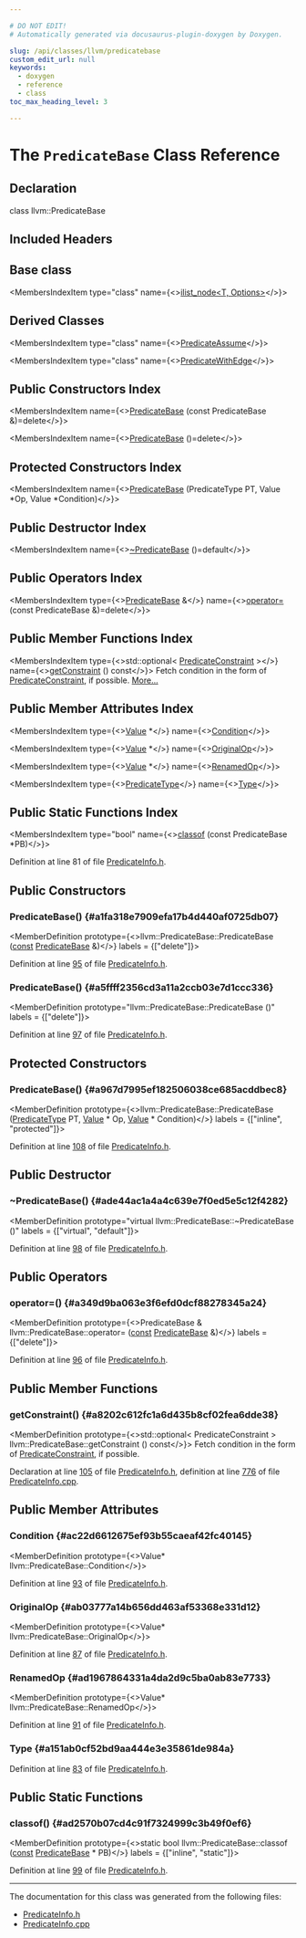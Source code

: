 ```yaml
---

# DO NOT EDIT!
# Automatically generated via docusaurus-plugin-doxygen by Doxygen.

slug: /api/classes/llvm/predicatebase
custom_edit_url: null
keywords:
  - doxygen
  - reference
  - class
toc_max_heading_level: 3

---
```





# The `PredicateBase` Class Reference

<DoxygenPage pluginConfig={pluginConfig}>



## Declaration

<CodeBlock>class llvm::PredicateBase</CodeBlock>

## Included Headers

<IncludesList>
<IncludesListItem
  filePath="llvm/Transforms/Utils/PredicateInfo.h"
  permalink="/docs/api/files/include/include/llvm/include/llvm/transforms/include/llvm/transforms/utils/predicateinfo-h"
  isLocal="true" />
</IncludesList>

## Base class

<MembersIndex>

<MembersIndexItem
  type="class"
  name={<><a href="/docs/api/classes/llvm/ilist-node">ilist&#95;node&lt;T, Options&gt;</a></>}>
</MembersIndexItem>

</MembersIndex>

## Derived Classes

<MembersIndex>

<MembersIndexItem
  type="class"
  name={<><a href="/docs/api/classes/llvm/predicateassume">PredicateAssume</a></>}>
</MembersIndexItem>

<MembersIndexItem
  type="class"
  name={<><a href="/docs/api/classes/llvm/predicatewithedge">PredicateWithEdge</a></>}>
</MembersIndexItem>

</MembersIndex>

## Public Constructors Index

<MembersIndex>

<MembersIndexItem
  name={<><a href="#a1fa318e7909efa17b4d440af0725db07">PredicateBase</a> (const PredicateBase &amp;)=delete</>}>
</MembersIndexItem>

<MembersIndexItem
  name={<><a href="#a5ffff2356cd3a11a2ccb03e7d1ccc336">PredicateBase</a> ()=delete</>}>
</MembersIndexItem>

</MembersIndex>

## Protected Constructors Index

<MembersIndex>

<MembersIndexItem
  name={<><a href="#a967d7995ef182506038ce685acddbec8">PredicateBase</a> (PredicateType PT, Value &#42;Op, Value &#42;Condition)</>}>
</MembersIndexItem>

</MembersIndex>

## Public Destructor Index

<MembersIndex>

<MembersIndexItem
  name={<><a href="#ade44ac1a4a4c639e7f0ed5e5c12f4282">~PredicateBase</a> ()=default</>}>
</MembersIndexItem>

</MembersIndex>

## Public Operators Index

<MembersIndex>

<MembersIndexItem
  type={<><a href="/docs/api/classes/llvm/predicatebase">PredicateBase</a> &amp;</>}
  name={<><a href="#a349d9ba063e3f6efd0dcf88278345a24">operator=</a> (const PredicateBase &amp;)=delete</>}>
</MembersIndexItem>

</MembersIndex>

## Public Member Functions Index

<MembersIndex>

<MembersIndexItem
  type={<>std::optional&lt; <a href="/docs/api/structs/llvm/predicateconstraint">PredicateConstraint</a> &gt;</>}
  name={<><a href="#a8202c612fc1a6d435b8cf02fea6dde38">getConstraint</a> () const</>}>
Fetch condition in the form of <a href="/docs/api/structs/llvm/predicateconstraint">PredicateConstraint</a>, if possible. <a href="#a8202c612fc1a6d435b8cf02fea6dde38">More...</a>
</MembersIndexItem>

</MembersIndex>

## Public Member Attributes Index

<MembersIndex>

<MembersIndexItem
  type={<><a href="/docs/api/classes/llvm/value">Value</a> &#42;</>}
  name={<><a href="#ac22d6612675ef93b55caeaf42fc40145">Condition</a></>}>
</MembersIndexItem>

<MembersIndexItem
  type={<><a href="/docs/api/classes/llvm/value">Value</a> &#42;</>}
  name={<><a href="#ab03777a14b656dd463af53368e331d12">OriginalOp</a></>}>
</MembersIndexItem>

<MembersIndexItem
  type={<><a href="/docs/api/classes/llvm/value">Value</a> &#42;</>}
  name={<><a href="#ad1967864331a4da2d9c5ba0ab83e7733">RenamedOp</a></>}>
</MembersIndexItem>

<MembersIndexItem
  type={<><a href="/docs/api/namespaces/llvm/#a9a6ca666d27f7f864200d3bfefec572f">PredicateType</a></>}
  name={<><a href="#a151ab0cf52bd9aa444e3e35861de984a">Type</a></>}>
</MembersIndexItem>

</MembersIndex>

## Public Static Functions Index

<MembersIndex>

<MembersIndexItem
  type="bool"
  name={<><a href="#ad2570b07cd4c91f7324999c3b49f0ef6">classof</a> (const PredicateBase &#42;PB)</>}>
</MembersIndexItem>

</MembersIndex>


Definition at line 81 of file <a href="/docs/api/files/include/include/llvm/include/llvm/transforms/include/llvm/transforms/utils/predicateinfo-h">PredicateInfo.h</a>.

<SectionDefinition>

## Public Constructors

### PredicateBase() {#a1fa318e7909efa17b4d440af0725db07}

<MemberDefinition
  prototype={<>llvm::PredicateBase::PredicateBase (<a href="/docs/api/files/lib/lib/target/lib/target/aarch64/aarch64promoteconstant-cpp/#a90f8350fecae261c25be85d38b451bff">const</a> <a href="/docs/api/classes/llvm/predicatebase">PredicateBase</a> &amp;)</>}
  labels = {["delete"]}>

Definition at line <a href="/docs/api/files/include/include/llvm/include/llvm/transforms/include/llvm/transforms/utils/predicateinfo-h/#l00095">95</a> of file <a href="/docs/api/files/include/include/llvm/include/llvm/transforms/include/llvm/transforms/utils/predicateinfo-h">PredicateInfo.h</a>.
</MemberDefinition>

### PredicateBase() {#a5ffff2356cd3a11a2ccb03e7d1ccc336}

<MemberDefinition
  prototype="llvm::PredicateBase::PredicateBase ()"
  labels = {["delete"]}>

Definition at line <a href="/docs/api/files/include/include/llvm/include/llvm/transforms/include/llvm/transforms/utils/predicateinfo-h/#l00097">97</a> of file <a href="/docs/api/files/include/include/llvm/include/llvm/transforms/include/llvm/transforms/utils/predicateinfo-h">PredicateInfo.h</a>.
</MemberDefinition>

</SectionDefinition>

<SectionDefinition>

## Protected Constructors

### PredicateBase() {#a967d7995ef182506038ce685acddbec8}

<MemberDefinition
  prototype={<>llvm::PredicateBase::PredicateBase (<a href="/docs/api/namespaces/llvm/#a9a6ca666d27f7f864200d3bfefec572f">PredicateType</a> PT, <a href="/docs/api/classes/llvm/value">Value</a> &#42; Op, <a href="/docs/api/classes/llvm/value">Value</a> &#42; Condition)</>}
  labels = {["inline", "protected"]}>

Definition at line <a href="/docs/api/files/include/include/llvm/include/llvm/transforms/include/llvm/transforms/utils/predicateinfo-h/#l00108">108</a> of file <a href="/docs/api/files/include/include/llvm/include/llvm/transforms/include/llvm/transforms/utils/predicateinfo-h">PredicateInfo.h</a>.
</MemberDefinition>

</SectionDefinition>

<SectionDefinition>

## Public Destructor

### ~PredicateBase() {#ade44ac1a4a4c639e7f0ed5e5c12f4282}

<MemberDefinition
  prototype="virtual llvm::PredicateBase::~PredicateBase ()"
  labels = {["virtual", "default"]}>

Definition at line <a href="/docs/api/files/include/include/llvm/include/llvm/transforms/include/llvm/transforms/utils/predicateinfo-h/#l00098">98</a> of file <a href="/docs/api/files/include/include/llvm/include/llvm/transforms/include/llvm/transforms/utils/predicateinfo-h">PredicateInfo.h</a>.
</MemberDefinition>

</SectionDefinition>

<SectionDefinition>

## Public Operators

### operator=() {#a349d9ba063e3f6efd0dcf88278345a24}

<MemberDefinition
  prototype={<>PredicateBase &amp; llvm::PredicateBase::operator= (<a href="/docs/api/files/lib/lib/target/lib/target/aarch64/aarch64promoteconstant-cpp/#a90f8350fecae261c25be85d38b451bff">const</a> <a href="/docs/api/classes/llvm/predicatebase">PredicateBase</a> &amp;)</>}
  labels = {["delete"]}>

Definition at line <a href="/docs/api/files/include/include/llvm/include/llvm/transforms/include/llvm/transforms/utils/predicateinfo-h/#l00096">96</a> of file <a href="/docs/api/files/include/include/llvm/include/llvm/transforms/include/llvm/transforms/utils/predicateinfo-h">PredicateInfo.h</a>.
</MemberDefinition>

</SectionDefinition>

<SectionDefinition>

## Public Member Functions

### getConstraint() {#a8202c612fc1a6d435b8cf02fea6dde38}

<MemberDefinition
  prototype={<>std::optional&lt; PredicateConstraint &gt; llvm::PredicateBase::getConstraint () const</>}>
Fetch condition in the form of <a href="/docs/api/structs/llvm/predicateconstraint">PredicateConstraint</a>, if possible.

Declaration at line <a href="/docs/api/files/include/include/llvm/include/llvm/transforms/include/llvm/transforms/utils/predicateinfo-h/#l00105">105</a> of file <a href="/docs/api/files/include/include/llvm/include/llvm/transforms/include/llvm/transforms/utils/predicateinfo-h">PredicateInfo.h</a>, definition at line <a href="/docs/api/files/lib/lib/transforms/lib/transforms/utils/predicateinfo-cpp/#l00776">776</a> of file <a href="/docs/api/files/lib/lib/transforms/lib/transforms/utils/predicateinfo-cpp">PredicateInfo.cpp</a>.
</MemberDefinition>

</SectionDefinition>

<SectionDefinition>

## Public Member Attributes

### Condition {#ac22d6612675ef93b55caeaf42fc40145}

<MemberDefinition
  prototype={<>Value&#42; llvm::PredicateBase::Condition</>}>

Definition at line <a href="/docs/api/files/include/include/llvm/include/llvm/transforms/include/llvm/transforms/utils/predicateinfo-h/#l00093">93</a> of file <a href="/docs/api/files/include/include/llvm/include/llvm/transforms/include/llvm/transforms/utils/predicateinfo-h">PredicateInfo.h</a>.
</MemberDefinition>

### OriginalOp {#ab03777a14b656dd463af53368e331d12}

<MemberDefinition
  prototype={<>Value&#42; llvm::PredicateBase::OriginalOp</>}>

Definition at line <a href="/docs/api/files/include/include/llvm/include/llvm/transforms/include/llvm/transforms/utils/predicateinfo-h/#l00087">87</a> of file <a href="/docs/api/files/include/include/llvm/include/llvm/transforms/include/llvm/transforms/utils/predicateinfo-h">PredicateInfo.h</a>.
</MemberDefinition>

### RenamedOp {#ad1967864331a4da2d9c5ba0ab83e7733}

<MemberDefinition
  prototype={<>Value&#42; llvm::PredicateBase::RenamedOp</>}>

Definition at line <a href="/docs/api/files/include/include/llvm/include/llvm/transforms/include/llvm/transforms/utils/predicateinfo-h/#l00091">91</a> of file <a href="/docs/api/files/include/include/llvm/include/llvm/transforms/include/llvm/transforms/utils/predicateinfo-h">PredicateInfo.h</a>.
</MemberDefinition>

### Type {#a151ab0cf52bd9aa444e3e35861de984a}

<MemberDefinition
  prototype="PredicateType llvm::PredicateBase::Type">

Definition at line <a href="/docs/api/files/include/include/llvm/include/llvm/transforms/include/llvm/transforms/utils/predicateinfo-h/#l00083">83</a> of file <a href="/docs/api/files/include/include/llvm/include/llvm/transforms/include/llvm/transforms/utils/predicateinfo-h">PredicateInfo.h</a>.
</MemberDefinition>

</SectionDefinition>

<SectionDefinition>

## Public Static Functions

### classof() {#ad2570b07cd4c91f7324999c3b49f0ef6}

<MemberDefinition
  prototype={<>static bool llvm::PredicateBase::classof (<a href="/docs/api/files/lib/lib/target/lib/target/aarch64/aarch64promoteconstant-cpp/#a90f8350fecae261c25be85d38b451bff">const</a> <a href="/docs/api/classes/llvm/predicatebase">PredicateBase</a> &#42; PB)</>}
  labels = {["inline", "static"]}>

Definition at line <a href="/docs/api/files/include/include/llvm/include/llvm/transforms/include/llvm/transforms/utils/predicateinfo-h/#l00099">99</a> of file <a href="/docs/api/files/include/include/llvm/include/llvm/transforms/include/llvm/transforms/utils/predicateinfo-h">PredicateInfo.h</a>.
</MemberDefinition>

</SectionDefinition>

<hr/>

The documentation for this class was generated from the following files:

<ul>
<li><a href="/docs/api/files/include/include/llvm/include/llvm/transforms/include/llvm/transforms/utils/predicateinfo-h">PredicateInfo.h</a></li>
<li><a href="/docs/api/files/lib/lib/transforms/lib/transforms/utils/predicateinfo-cpp">PredicateInfo.cpp</a></li>
</ul>

</DoxygenPage>
